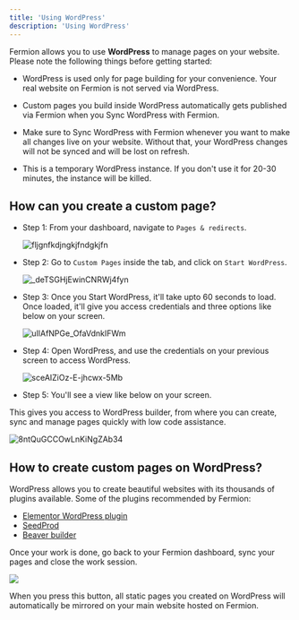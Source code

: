 ```yaml
---
title: 'Using WordPress'
description: 'Using WordPress'
---
```


Fermion allows you to use **WordPress** to manage pages on your website. Please note the following things before getting started:

-   WordPress is used only for page building for your convenience. Your real website on Fermion is not served via WordPress.

-   Custom pages you build inside WordPress automatically gets published via Fermion when you Sync WordPress with Fermion.

-   Make sure to Sync WordPress with Fermion whenever you want to make all changes live on your website. Without that, your WordPress changes will not be synced and will be lost on refresh.

-   This is a temporary WordPress instance. If you don't use it for 20-30 minutes, the instance will be killed.

## How can you create a custom page?

-   Step 1: From your dashboard, navigate to `Pages & redirects`.

    ![fljgnfkdjngkjfndgkjfn](https://codedamn-website-assets.s3.us-east-1.amazonaws.com/uploads/24-11-2024/32%402x.zmznlx.png)

-   Step 2: Go to `Custom Pages` inside the tab, and click on `Start WordPress`.

    ![_deTSGHjEwinCNRWj4fyn](https://creator-assets.codedamn.com/fermion-instructor/02-08-2024/instructor_66467ae8ada1f52e23942268/_deTSGHjEwinCNRWj4fyn)

-   Step 3: Once you Start WordPress, it'll take upto 60 seconds to load. Once loaded, it'll give you access credentials and three options like below on your screen.

    ![uIlAfNPGe_OfaVdnkIFWm](https://creator-assets.codedamn.com/fermion-instructor/02-08-2024/instructor_66467ae8ada1f52e23942268/uIlAfNPGe_OfaVdnkIFWm)

-   Step 4: Open WordPress, and use the credentials on your previous screen to access WordPress.

    ![sceAIZiOz-E-jhcwx-5Mb](https://creator-assets.codedamn.com/fermion-instructor/02-08-2024/instructor_66467ae8ada1f52e23942268/sceAIZiOz-E-jhcwx-5Mb)

-   Step 5: You'll see a view like below on your screen.

This gives you access to WordPress builder, from where you can create, sync and manage pages quickly with low code assistance.

![8ntQuGCCOwLnKiNgZAb34](https://creator-assets.codedamn.com/fermion-instructor/02-08-2024/instructor_66467ae8ada1f52e23942268/8ntQuGCCOwLnKiNgZAb34)

## How to create custom pages on WordPress?

WordPress allows you to create beautiful websites with its thousands of plugins available. Some of the plugins recommended by Fermion:

-   [Elementor WordPress plugin](https://wordpress.org/plugins/elementor/)
-   [SeedProd](https://wordpress.org/plugins/coming-soon/)
-   [Beaver builder](https://wordpress.org/plugins/beaver-builder-lite-version/)

Once your work is done, go back to your Fermion dashboard, sync your pages and close the work session.

![](https://codedamn-website-assets.s3.us-east-1.amazonaws.com/uploads/24-11-2024/screenshot-000110.womnex.png)

When you press this button, all static pages you created on WordPress will automatically be mirrored on your main website hosted on Fermion.
